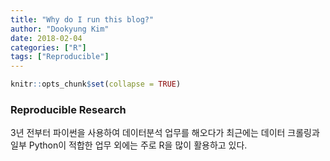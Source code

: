 ```yaml
---
title: "Why do I run this blog?"
author: "Dookyung Kim"
date: 2018-02-04
categories: ["R"]
tags: ["Reproducible"]
---
```


```r
knitr::opts_chunk$set(collapse = TRUE)
```

### Reproducible Research

3년 전부터 파이썬을 사용하여 데이터분석 업무를 해오다가 최근에는 데이터 크롤링과 일부 Python이 적합한 업무 외에는 주로 R을 많이 활용하고 있다. 